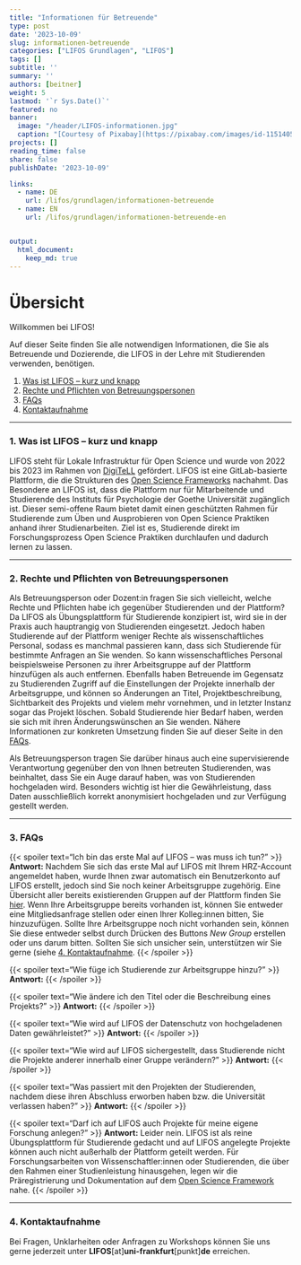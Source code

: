 ```yaml
---
title: "Informationen für Betreuende" 
type: post
date: '2023-10-09' 
slug: informationen-betreuende
categories: ["LIFOS Grundlagen", "LIFOS"] 
tags: [] 
subtitle: ''
summary: '' 
authors: [beitner] 
weight: 5
lastmod: '`r Sys.Date()`'
featured: no
banner:
  image: "/header/LIFOS-informationen.jpg"
  caption: "[Courtesy of Pixabay](https://pixabay.com/images/id-1151405/)"
projects: []
reading_time: false
share: false
publishDate: '2023-10-09'

links:
  - name: DE
    url: /lifos/grundlagen/informationen-betreuende
  - name: EN
    url: /lifos/grundlagen/informationen-betreuende-en


output:
  html_document:
    keep_md: true
---
```


# Übersicht

Willkommen bei LIFOS! 

Auf dieser Seite finden Sie alle notwendigen Informationen, die Sie als Betreuende und Dozierende, die LIFOS in der Lehre mit Studierenden verwenden, benötigen. 

1. [Was ist LIFOS -- kurz und knapp](#WasistLIFOS)
2. [Rechte und Pflichten von Betreuungspersonen](#Rechte)
3. [FAQs](#FAQs)
4. [Kontaktaufnahme](#Kontakt)

***

### 1. Was ist LIFOS -- kurz und knapp {#WasistLIFOS .anchorheader}

LIFOS steht für Lokale Infrastruktur für Open Science und wurde von 2022 bis 2023 im Rahmen von [DigiTeLL](https://www.uni-frankfurt.de/106206707/Projekt_DigiTeLL) gefördert. LIFOS ist eine GitLab-basierte Plattform, die die Strukturen des [Open Science Frameworks](https://osf.io/) nachahmt. Das Besondere an LIFOS ist, dass die Plattform nur für Mitarbeitende und Studierende des Instituts für Psychologie der Goethe Universität zugänglich ist. Dieser semi-offene Raum bietet damit einen geschützten Rahmen für Studierende zum Üben und Ausprobieren von Open Science Praktiken anhand ihrer Studienarbeiten.  Ziel ist es, Studierende direkt im Forschungsprozess Open Science Praktiken durchlaufen und dadurch lernen zu lassen. 

***

### 2. Rechte und Pflichten von Betreuungspersonen {#Rechte .anchorheader}

Als Betreuungsperson oder Dozent:in fragen Sie sich vielleicht, welche Rechte und Pflichten habe ich gegenüber Studierenden und der Plattform? Da LIFOS als Übungsplattform für Studierende konzipiert ist, wird sie in der Praxis auch hauptrangig von Studierenden eingesetzt. Jedoch haben Studierende auf der Plattform weniger Rechte als wissenschaftliches Personal, sodass es manchmal passieren kann, dass sich Studierende für bestimmte Anfragen an Sie wenden. So kann wissenschaftliches Personal beispielsweise Personen zu ihrer Arbeitsgruppe auf der Plattform hinzufügen als auch entfernen. Ebenfalls haben Betreuende im Gegensatz zu Studierenden Zugriff auf die Einstellungen der Projekte innerhalb der Arbeitsgruppe, und können so Änderungen an Titel, Projektbeschreibung, Sichtbarkeit des Projekts und vielem mehr vornehmen, und in letzter Instanz sogar das Projekt löschen. Sobald Studierende hier Bedarf haben, werden sie sich mit ihren Änderungswünschen an Sie wenden. Nähere Informationen zur konkreten Umsetzung finden Sie auf dieser Seite in den [FAQs](#FAQs).

Als Betreuungsperson tragen Sie darüber hinaus auch eine supervisierende Verantwortung gegenüber den von Ihnen betreuten Studierenden, was beinhaltet, dass Sie ein Auge darauf haben, was von Studierenden hochgeladen wird. Besonders wichtig ist hier die Gewährleistung, dass Daten ausschließlich korrekt anonymisiert hochgeladen und zur Verfügung gestellt werden. 


***

### 3. FAQs {#FAQs .anchorheader}


{{< spoiler text="Ich bin das erste Mal auf LIFOS -- was muss ich tun?" >}}
**Antwort:** Nachdem Sie sich das erste Mal auf LIFOS mit Ihrem HRZ-Account angemeldet haben, wurde Ihnen zwar automatisch ein Benutzerkonto auf LIFOS erstellt, jedoch sind Sie noch keiner Arbeitsgruppe zugehörig. Eine Übersicht aller bereits existierenden Gruppen auf der Plattform finden Sie [hier](https://lifos.uni-frankfurt.de/explore/groups). Wenn Ihre Arbeitsgruppe bereits vorhanden ist, können Sie entweder eine Mitgliedsanfrage stellen oder einen Ihrer Kolleg:innen bitten, Sie hinzuzufügen. Sollte Ihre Arbeitsgruppe noch nicht vorhanden sein, können Sie diese entweder selbst durch Drücken des Buttons *New Group* erstellen oder uns darum bitten. Sollten Sie sich unsicher sein, unterstützen wir Sie gerne (siehe [4. Kontaktaufnahme](#Kontakt).
{{< /spoiler >}}

{{< spoiler text="Wie füge ich Studierende zur Arbeitsgruppe hinzu?" >}}
**Antwort:**
{{< /spoiler >}}

{{< spoiler text="Wie ändere ich den Titel oder die Beschreibung eines Projekts?" >}}
**Antwort:**
{{< /spoiler >}}

{{< spoiler text="Wie wird auf LIFOS der Datenschutz von hochgeladenen Daten gewährleistet?" >}}
**Antwort:**
{{< /spoiler >}}

{{< spoiler text="Wie wird auf LIFOS sichergestellt, dass Studierende nicht die Projekte anderer innerhalb einer Gruppe verändern?" >}}
**Antwort:**
{{< /spoiler >}}

{{< spoiler text="Was passiert mit den Projekten der Studierenden, nachdem diese ihren Abschluss erworben haben bzw. die Universität verlassen haben?" >}}
**Antwort:**
{{< /spoiler >}}

{{< spoiler text="Darf ich auf LIFOS auch Projekte für meine eigene Forschung anlegen?" >}}
**Antwort:** Leider nein. LIFOS ist als reine Übungsplattform für Studierende gedacht und auf LIFOS angelegte Projekte können auch nicht außerhalb der Plattform geteilt werden. Für Forschungsarbeiten von Wissenschaftler:innen oder Studierenden, die über den Rahmen einer Studienleistung hinausgehen, legen wir die Präregistrierung und Dokumentation auf dem [Open Science Framework](https://osf.io/) nahe. 
{{< /spoiler >}}

***

### 4. Kontaktaufnahme {#Kontakt .anchorheader}

Bei Fragen, Unklarheiten oder Anfragen zu Workshops können Sie uns gerne jederzeit unter **LIFOS**[at]**uni-frankfurt**[punkt]**de** erreichen.